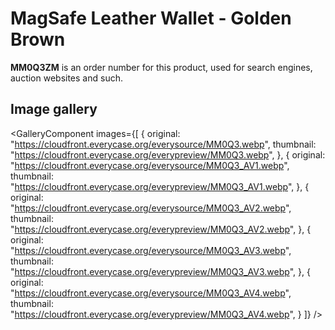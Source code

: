 
# MagSafe Leather Wallet - Golden Brown

<Callout type='info' emoji='👉🏻'>**MM0Q3ZM** is an order number for this product, used for search engines, auction websites and such.</Callout>

## Image gallery

<GalleryComponent
    images={[
      {
        original: "https://cloudfront.everycase.org/everysource/MM0Q3.webp",
        thumbnail: "https://cloudfront.everycase.org/everypreview/MM0Q3.webp",
      },
      {
        original: "https://cloudfront.everycase.org/everysource/MM0Q3_AV1.webp",
        thumbnail: "https://cloudfront.everycase.org/everypreview/MM0Q3_AV1.webp",
      },
      {
        original: "https://cloudfront.everycase.org/everysource/MM0Q3_AV2.webp",
        thumbnail: "https://cloudfront.everycase.org/everypreview/MM0Q3_AV2.webp",
      },
      {
        original: "https://cloudfront.everycase.org/everysource/MM0Q3_AV3.webp",
        thumbnail: "https://cloudfront.everycase.org/everypreview/MM0Q3_AV3.webp",
      },
      {
        original: "https://cloudfront.everycase.org/everysource/MM0Q3_AV4.webp",
        thumbnail: "https://cloudfront.everycase.org/everypreview/MM0Q3_AV4.webp",
      }
    ]}
  />
